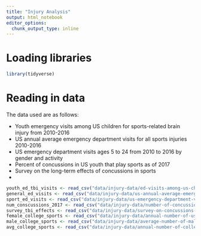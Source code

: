 ```yaml
---
title: "Injury Analysis"
output: html_notebook
editor_options: 
  chunk_output_type: inline
---
```


# Loading libraries
```r
library(tidyverse)
```

# Reading in data
The data used are as follows:

  + Youth emergency visits among US children for sports-related brain injury from 2010-2016
  + US annual average emergency department visits for all sports injuries 2010-2016
  + US emergency department visits ages 5 to 24 from 2010 to 2016 by gender and activity
  + Percent of concussions in US youth that play sports as of 2017
  + Survey on the long-term effects of concussions in sports
  + 
  
```r
youth_ed_tbi_visits <- read_csv("data/injury-data/ed-visits-among-us-children-for-sports-related-brain-injury-2010-2016-by-sport.csv")
general_ed_visits <- read_csv("data/injury-data/us-annual-average-emergency-department-visits-for-sports-injuries-2010-2016-by-age.csv")
sport_ed_visits <- read_csv("data/injury-data/us-emergency-department-visits-ages-5-24-2010-2016-by-gender-and-activity.csv")
num_conscussions_2017 <- read_csv("data/injury-data/number-of-concussions-suffered-by-us-youth-that-played-sports-as-of-2017-by-gender.csv")
survey_tbi_effects <- read_csv("data/injury-data/survey-on-concussions-suffered-in-sports-and-long-term-brain-damage---effects-2014.csv")
female_college_sports <- read_csv("data/injury-data/annual-number-of-us-college-female-sports-injuries-during-fall-season-2009-2014.csv")
male_college_sports <- read_csv("data/injury-data/average-number-of-male-sports-injuries-during-us-college-fall-season-2009-2014.csv")
avg_college_sports <- read_csv("data/injury-data/annual-number-of-college-sports-injuries-in-the-us-by-gender-2009-2014.csv")
```


